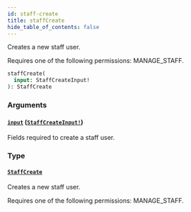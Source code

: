 ```yaml
---
id: staff-create
title: staffCreate
hide_table_of_contents: false
---
```


Creates a new staff user.

Requires one of the following permissions: MANAGE_STAFF.

```graphql
staffCreate(
  input: StaffCreateInput!
): StaffCreate
```

### Arguments

#### [`input`](#) ([`StaffCreateInput!`](../../../developer/api-reference/inputs/staff-create-input))

Fields required to create a staff user.

### Type

#### [`StaffCreate`](../../../developer/api-reference/objects/staff-create)

Creates a new staff user.

Requires one of the following permissions: MANAGE_STAFF.
